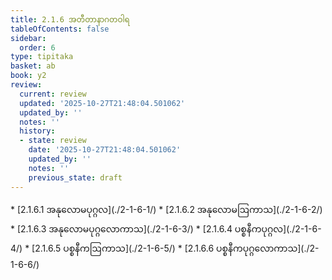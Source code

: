 ```yaml
---
title: 2.1.6 အတီတာနာဂတဝါရ
tableOfContents: false
sidebar:
  order: 6
type: tipitaka
basket: ab
book: y2
review:
  current: review
  updated: '2025-10-27T21:48:04.501062'
  updated_by: ''
  notes: ''
  history:
  - state: review
    date: '2025-10-27T21:48:04.501062'
    updated_by: ''
    notes: ''
    previous_state: draft
---
```



<ReviewStatus review={frontmatter.review} showDetails={true} />

<HypothesisAnnotation frontmatter={frontmatter} />

<DynamicBreadcrumb />



<TableOfContents book="y2" section="2.1.6">
* [2.1.6.1 အနုလောမပုဂ္ဂလ](./2-1-6-1/)
* [2.1.6.2 အနုလောမဩကာသ](./2-1-6-2/)
* [2.1.6.3 အနုလောမပုဂ္ဂလောကာသ](./2-1-6-3/)
* [2.1.6.4 ပစ္စနီကပုဂ္ဂလ](./2-1-6-4/)
* [2.1.6.5 ပစ္စနီကဩကာသ](./2-1-6-5/)
* [2.1.6.6 ပစ္စနီကပုဂ္ဂလောကာသ](./2-1-6-6/)
</TableOfContents>